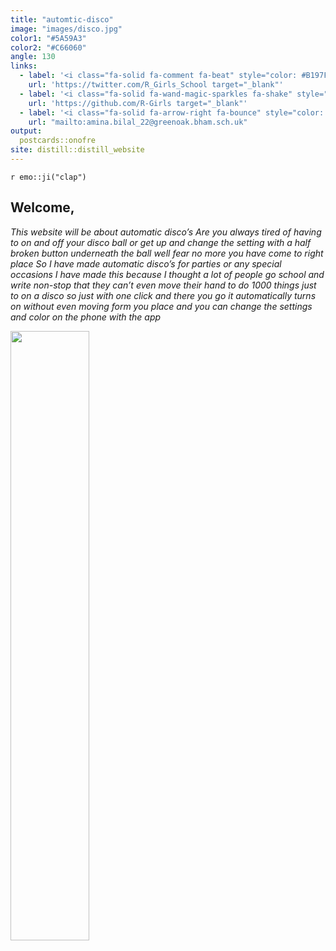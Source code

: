 ```yaml
---
title: "automtic-disco"
image: "images/disco.jpg"
color1: "#5A59A3"
color2: "#C66060"
angle: 130
links:
  - label: '<i class="fa-solid fa-comment fa-beat" style="color: #B197FC;"></i> comment'
    url: 'https://twitter.com/R_Girls_School target="_blank"'
  - label: '<i class="fa-solid fa-wand-magic-sparkles fa-shake" style="color: #1d83af;"></i> github' 
    url: 'https://github.com/R-Girls target="_blank"'
  - label: '<i class="fa-solid fa-arrow-right fa-bounce" style="color: #FFD43B;"></i> contact us'
    url: "mailto:amina.bilal_22@greenoak.bham.sch.uk"
output:
  postcards::onofre
site: distill::distill_website
--- 
```


`r emo::ji("clap")`

 
## **Welcome,**
*This website will be about automatic disco's* 
*Are you always tired of having to on and off your disco ball or get up and change the setting with a half broken button underneath the ball well fear no more you have come to right place* *So I have made automatic disco's for parties or any special occasions* *I have made this because I thought a lot of people go school and write non-stop that they can't even move their hand to do 1000 things just to on a disco so just with one click and there you go it automatically turns on without even moving form you place and you can change the settings and color on the phone with the app* 


![](images/lalala.jpg){width=50%}